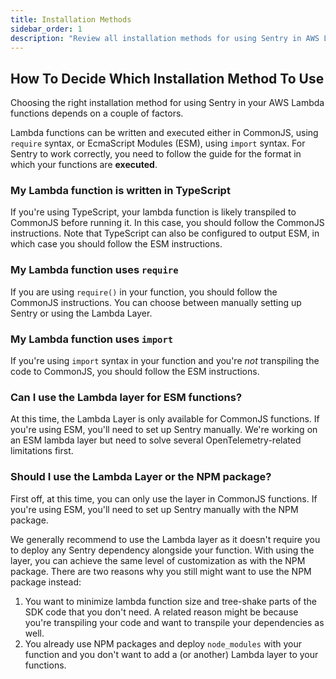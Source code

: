 ```yaml
---
title: Installation Methods
sidebar_order: 1
description: "Review all installation methods for using Sentry in AWS Lambda functions"
---
```


<PageGrid />

## How To Decide Which Installation Method To Use

Choosing the right installation method for using Sentry in your AWS Lambda functions depends on a couple of factors.

Lambda functions can be written and executed either in CommonJS, using `require` syntax, or EcmaScript Modules (ESM), using `import` syntax.
For Sentry to work correctly, you need to follow the guide for the format in which your functions are **executed**.

### My Lambda function is written in TypeScript

If you're using TypeScript, your lambda function is likely transpiled to CommonJS before running it. In this case, you should follow the CommonJS instructions.
Note that TypeScript can also be configured to output ESM, in which case you should follow the ESM instructions.

### My Lambda function uses `require`

If you are using `require()` in your function, you should follow the CommonJS instructions. You can choose between manually setting up Sentry or using the Lambda Layer.

### My Lambda function uses `import`

If you're using `import` syntax in your function and you're _not_ transpiling the code to CommonJS, you should follow the ESM instructions.

### Can I use the Lambda layer for ESM functions?

At this time, the Lambda Layer is only available for CommonJS functions. If you're using ESM, you'll need to set up Sentry manually.
We're working on an ESM lambda layer but need to solve several OpenTelemetry-related limitations first.

### Should I use the Lambda Layer or the NPM package?

First off, at this time, you can only use the layer in CommonJS functions. If you're using ESM, you'll need to set up Sentry manually with the NPM package.

We generally recommend to use the Lambda layer as it doesn't require you to deploy any Sentry dependency alongside your function.
With using the layer, you can achieve the same level of customization as with the NPM package.
There are two reasons why you still might want to use the NPM package instead:

1. You want to minimize lambda function size and tree-shake parts of the SDK code that you don't need. A related reason might be because you're transpiling your code and want to transpile your dependencies as well.
2. You already use NPM packages and deploy `node_modules` with your function and you don't want to add a (or another) Lambda layer to your functions.
